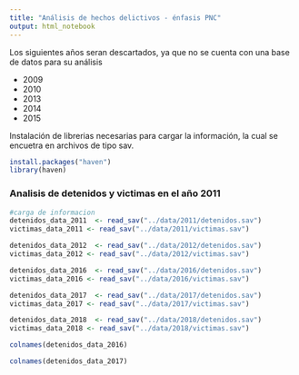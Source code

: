 ```yaml
---
title: "Análisis de hechos delictivos - énfasis PNC"
output: html_notebook
---
```


Los siguientes años seran descartados, ya que no se cuenta con una base de datos para su análisis

- 2009
- 2010
- 2013
- 2014
- 2015


Instalación de librerias necesarias para cargar la información, la cual se encuetra en archivos de tipo sav.
```r
install.packages("haven")
library(haven)
```




### Analisis de detenidos y victimas en el año 2011

```r
#carga de informacion
detenidos_data_2011  <- read_sav("../data/2011/detenidos.sav")
victimas_data_2011 <- read_sav("../data/2011/victimas.sav")

detenidos_data_2012  <- read_sav("../data/2012/detenidos.sav")
victimas_data_2012 <- read_sav("../data/2012/victimas.sav")

detenidos_data_2016  <- read_sav("../data/2016/detenidos.sav")
victimas_data_2016 <- read_sav("../data/2016/victimas.sav")

detenidos_data_2017  <- read_sav("../data/2017/detenidos.sav")
victimas_data_2017 <- read_sav("../data/2017/victimas.sav")

detenidos_data_2018  <- read_sav("../data/2018/detenidos.sav")
victimas_data_2018 <- read_sav("../data/2018/victimas.sav")

colnames(detenidos_data_2016)

```

```r
colnames(detenidos_data_2017)
```


